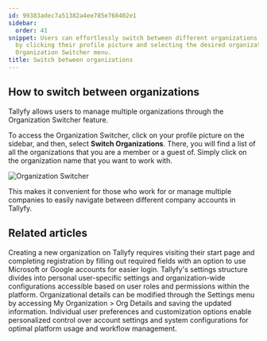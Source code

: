 ```yaml
---
id: 99383adec7a51382a4ee785e768402e1
sidebar:
  order: 41
snippet: Users can effortlessly switch between different organizations in Tallyfy
  by clicking their profile picture and selecting the desired organization from the
  Organization Switcher menu.
title: Switch between organizations
---
```


## How to switch between organizations

Tallyfy allows users to manage multiple organizations through the Organization Switcher feature.

To access the Organization Switcher, click on your profile picture on the sidebar, and then, select **Switch Organizations**. There, you will find a list of all the organizations that you are a member or a guest of. Simply click on the organization name that you want to work with.

![Organization Switcher](https://screenshots.tallyfy.com/tallyfy%2Fpro%2Fdesktop-light-switch-organizations.png)

This makes it convenient for those who work for or manage multiple companies to easily navigate between different company accounts in Tallyfy.


## Related articles
<CardGrid>
<LinkTitleCard header="<b>Tutorials > Create an organization</b>" href="/products/pro/tutorials/how-can-i-create-a-new-tallyfy-account/" > Creating a new organization on Tallyfy requires visiting their start page and completing registration by filling out required fields with an option to use Microsoft or Google accounts for easier login. </LinkTitleCard>
<LinkTitleCard header="<b>Pro > Settings</b>" href="/products/pro/settings/" > Tallyfy's settings structure divides into personal user-specific settings and organization-wide configurations accessible based on user roles and permissions within the platform. </LinkTitleCard>
<LinkTitleCard header="<b>Org Settings > Update organization details</b>" href="/products/pro/settings/org-settings/how-can-i-update-my-organization-details/" > Organizational details can be modified through the Settings menu by accessing My Organization > Org Details and saving the updated information. </LinkTitleCard>
<LinkTitleCard header="<b>Settings > Personal settings</b>" href="/products/pro/settings/personal-settings/" > Individual user preferences and customization options enable personalized control over account settings and system configurations for optimal platform usage and workflow management. </LinkTitleCard>
</CardGrid>